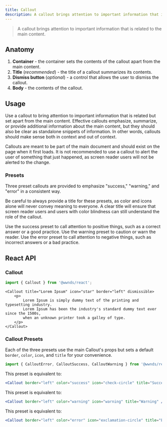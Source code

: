 ```yaml
---
title: Callout
description: A callout brings attention to important information that is related to the main content.
---
```



> A callout brings attention to important information that is related to the main content.

## Anatomy

1. **Container** - the container sets the contents of the callout apart from the main content.
1. **Title** (_recommended_) - the title of a callout summarizes its contents.
1. **Dismiss button** (_optional_) - a control that allows the user to dismiss the callout.
1. **Body** - the contents of the callout.

## Usage

Use a callout to bring attention to important information that is related but set apart from the main content.
Effective callouts emphasize, summarize, or provide additional information about the main content, but they should also be clear as standalone snippets of information.
In other words, callouts should make sense both in context and out of context.

<Callout title="Callouts vs. Alerts" border="left">

Callouts are meant to be part of the main document and should exist on the page when it first loads.
It is not recommended to use a callout to alert the user of something that just happened, as screen reader users will not be alerted to the change.

</Callout>

### Presets

Three preset callouts are provided to emphasize "success," "warning," and "error" in a consistent way.

Be careful to always provide a title for these presets, as color and icons alone will never convey meaning to everyone.
A clear title will ensure that screen reader users and users with color blindness can still understand the role of the callout.

<div>
	<CalloutSuccess>
		Use the success preset to call attention to positive things, such as a correct answer or a good practice.
	</CalloutSuccess>
	<CalloutWarning>
		Use the warning preset to caution or warn the reader.
	</CalloutWarning>
	<CalloutError>
		Use the error preset to call attention to negative things, such as incorrect answers or a bad practice.
	</CalloutError>
</div>


## React API

### Callout

```js
import { Callout } from '@wwnds/react';
```

```tsx live
<Callout title="Lorem Ipsum" icon="star" border="left" dismissible>
	<p>
		Lorem Ipsum is simply dummy text of the printing and typesetting industry.
		Lorem Ipsum has been the industry's standard dummy text ever since the 1500s,
		when an unknown printer took a galley of type.
	</p>
</Callout>
```

<PropsTable from={Callout} />

### Callout Presets

Each of the three presets use the main Callout's props but sets a default `border`, `color`, `icon`, and `title` for your convenience.


```js
import { CalloutError, CalloutSuccess, CalloutWarning } from '@wwnds/react';
```

<CalloutSuccess title="CalloutSuccess">

This preset is equivalent to:
```jsx
<Callout border="left" color="success" icon="check-circle" title="Success" />
```

</CalloutSuccess>

<CalloutWarning title="CalloutWarning">

This preset is equivalent to:
```jsx
<Callout border="left" color="warning" icon="warning" title="Warning" />
```

</CalloutWarning>

<CalloutError title="CalloutError">

This preset is equivalent to:
```jsx
<Callout border="left" color="error" icon="exclamation-circle" title="Error" />
```

</CalloutError>
